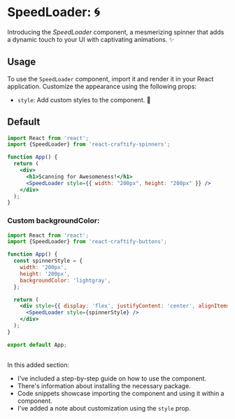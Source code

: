 
<Meta title="Spinners/SpeedLoader" component={SpeedLoader} />

# SpeedLoader: 🌀

Introducing the *SpeedLoader* component, a mesmerizing spinner that adds a dynamic touch to your UI with captivating animations. ✨

## Usage

To use the `SpeedLoader` component, import it and render it in your React application. Customize the appearance using the following props:

- `style`: Add custom styles to the component. 🎨

## Default

<Canvas>
  <Story name="Default" args={{ style: { width: '150px', height: '150px' } }} />
</Canvas>



```jsx
import React from 'react';
import {SpeedLoader} from 'react-craftify-spinners';  

function App() {
  return (
    <div>
      <h1>Scanning for Awesomeness!</h1>
      <SpeedLoader style={{ width: "200px", height: "200px" }} />
    </div>
  );
}

```

### Custom backgroundColor:

```jsx
import React from 'react';
import {SpeedLoader} from 'react-craftify-buttons';  

function App() {
  const spinnerStyle = {
    width: '200px',
    height: '200px',
    backgroundColor: 'lightgray', 
  };

  return (
    <div style={{ display: 'flex', justifyContent: 'center', alignItems: 'center', height: '100vh' }}>
      <SpeedLoader style={spinnerStyle} />
    </div>
  );
}

export default App;
 
```

 
In this added section:

- I've included a step-by-step guide on how to use the component.
- There's information about installing the necessary package.
- Code snippets showcase importing the component and using it within a component.
- I've added a note about customization using the `style` prop.


